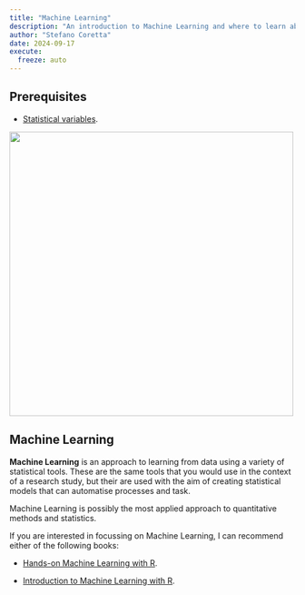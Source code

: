 ```yaml
---
title: "Machine Learning"
description: "An introduction to Machine Learning and where to learn abou it"
author: "Stefano Coretta"
date: 2024-09-17
execute: 
  freeze: auto
---
```


::: callout-warning
## Prerequisites

-   [Statistical variables](stat-variables.qmd).
:::

![](../img/ml-e1610553826718.jpg){fig-align="center" width="500"}

## Machine Learning

**Machine Learning** is an approach to learning from data using a variety of statistical tools. These are the same tools that you would use in the context of a research study, but their are used with the aim of creating statistical models that can automatise processes and task.

Machine Learning is possibly the most applied approach to quantitative methods and statistics.

If you are interested in focussing on Machine Learning, I can recommend either of the following books:

-   [Hands-on Machine Learning with R](https://bradleyboehmke.github.io/HOML/).

-   [Introduction to Machine Learning with R](https://discovered.ed.ac.uk/permalink/44UOE_INST/7g3mt6/alma9925334736002466).
